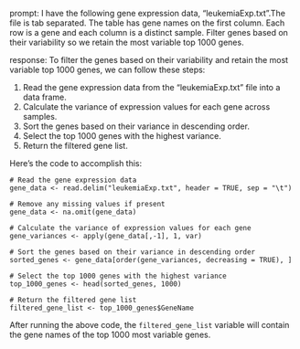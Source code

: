 prompt:
I have the following gene expression data, "leukemiaExp.txt".The file is tab separated. The table has gene names on the first column. Each row is a gene and each column is a distinct sample.  Filter genes based on their variability so we retain the most variable top 1000 genes. 

response:
To filter the genes based on their variability and retain the most variable top 1000 genes, we can follow these steps:

1. Read the gene expression data from the "leukemiaExp.txt" file into a data frame.
2. Calculate the variance of expression values for each gene across samples.
3. Sort the genes based on their variance in descending order.
4. Select the top 1000 genes with the highest variance.
5. Return the filtered gene list.

Here's the code to accomplish this:

```
# Read the gene expression data
gene_data <- read.delim("leukemiaExp.txt", header = TRUE, sep = "\t")

# Remove any missing values if present
gene_data <- na.omit(gene_data)

# Calculate the variance of expression values for each gene
gene_variances <- apply(gene_data[,-1], 1, var)

# Sort the genes based on their variance in descending order
sorted_genes <- gene_data[order(gene_variances, decreasing = TRUE), ]

# Select the top 1000 genes with the highest variance
top_1000_genes <- head(sorted_genes, 1000)

# Return the filtered gene list
filtered_gene_list <- top_1000_genes$GeneName
```

After running the above code, the `filtered_gene_list` variable will contain the gene names of the top 1000 most variable genes.
